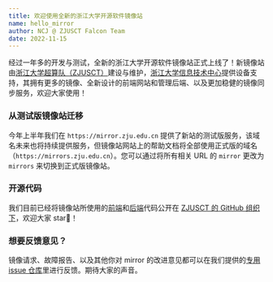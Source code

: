```yaml
---
title: 欢迎使用全新的浙江大学开源软件镜像站
name: hello_mirror
author: NCJ @ ZJUSCT Falcon Team
date: 2022-11-15
---
```


经过一年多的开发与测试，全新的浙江大学开源软件镜像站正式上线了！新镜像站由[浙江大学超算队（ZJUSCT）](https://www.zjusct.io/)建设与维护，[浙江大学信息技术中心](https://zuits.zju.edu.cn/)提供设备支持，其拥有更多的镜像、全新设计的前端网站和管理后端、以及更加稳健的镜像同步服务，欢迎大家使用！

### 从测试版镜像站迁移

今年上半年我们在 `https://mirror.zju.edu.cn` 提供了新站的测试版服务，该域名未来也将持续提供服务，但镜像站网站上的帮助文档将全部使用正式版的域名（`https://mirrors.zju.edu.cn`）。您可以通过将所有相关 URL 的 `mirror` 更改为 `mirrors` 来切换到正式版镜像站。

### 开源代码

我们目前已经将镜像站所使用的[前端](https://github.com/ZJUSCT/mirror-front)和[后端](https://github.com/ZJUSCT/MirrorsDotNet)代码公开在 [ZJUSCT 的 GitHub 组织下](https://github.com/ZJUSCT/)，欢迎大家 star🌟！

### 想要反馈意见？

镜像请求、故障报告、以及其他你对 mirror 的改进意见都可以在我们提供的[专用 issue 仓库](https://github.com/ZJUSCT/mirror-issues)里进行反馈。期待大家的声音。
